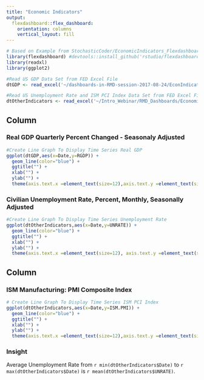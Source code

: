 ```yaml
---
title: "Economic Indicators"
output: 
  flexdashboard::flex_dashboard:
    orientation: columns
    vertical_layout: fill
---
```



```r
# Based on Example from StochasticCoder/EconomicIndicators_Flexdashboard
library(flexdashboard) #devtools::install_github('rstudio/flexdashboard')
library(readxl)
library(ggplot2)

#Read US GDP Data Set from FED Excel File
dtGDP <- read_excel('~/dashboards-in-RMD-session-2017-08-24/EconIndicators_Flexdashboard/fredgraph.xls',sheet = 'GDP')

#Read US Unemployment Rate and ISM PCI Index Data Set from FED Excel File 
dtOtherIndicators <- read_excel('~/Intro_Webinar/RMD_Dashboards/EconomicIndicators_Flexdashboard/fredgraph.xls',sheet = 'Sheet2')


```


Column {data-width=650}
-----------------------------------------------------------------------

### Real GDP Quarterly Percent Changed - Seasonaly Adjusted

```r

#Create Line Graph To Display Time Series Real GDP
ggplot(dtGDP,aes(x=Date,y=RGDP)) +
  geom_line(color="blue") +
  ggtitle("") +
  xlab("") +
  ylab("") +
  theme(axis.text.x =element_text(size=12),axis.text.y =element_text(size=12))


```

### Civilian Unemployment Rate, Percent, Monthly, Seasonally Adjusted

```r

#Create Line Graph To Display Time Series Unemployment Rate 
ggplot(dtOtherIndicators,aes(x=Date,y=UNRATE)) +
  geom_line(color="blue") +
  ggtitle("") +
  xlab("") +
  ylab("") +
  theme(axis.text.x =element_text(size=12), axis.text.y =element_text(size=12))


```


Column {data-width=350}
-----------------------------------------------------------------------

### ISM Manufacturing: PMI Composite Index

```r

# Create Line Graph To Display Time Series ISM PCI Index 
ggplot(dtOtherIndicators,aes(x=Date,y=ISM.PMI)) +
  geom_line(color="blue") +
  ggtitle("") +
  xlab("") +
  ylab("") +
  theme(axis.text.x =element_text(size=12),axis.text.y =element_text(size=12))

```

### Insight

Average Unemployment Rate from `r min(dtOtherIndicators$Date)` to `r max(dtOtherIndicators$Date)` is `r mean(dtOtherIndicators$UNRATE)`.



